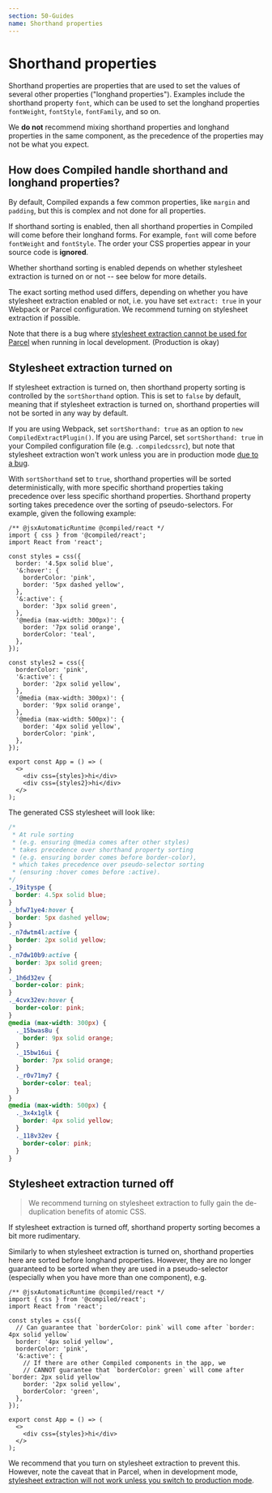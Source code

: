 ```yaml
---
section: 50-Guides
name: Shorthand properties
---
```


# Shorthand properties

Shorthand properties are properties that are used to set the values of several other properties ("longhand properties"). Examples include the shorthand property `font`, which can be used to set the longhand properties `fontWeight`, `fontStyle`, `fontFamily`, and so on.

We **do not** recommend mixing shorthand properties and longhand properties in the same component, as the precedence of the properties may not be what you expect.

## How does Compiled handle shorthand and longhand properties?

By default, Compiled expands a few common properties, like `margin` and `padding`, but this is complex and not done for all properties.

If shorthand sorting is enabled, then all shorthand properties in Compiled will come before their longhand forms. For example, `font` will come before `fontWeight` and `fontStyle`. The order your CSS properties appear in your source code is **ignored**.

Whether shorthand sorting is enabled depends on whether stylesheet extraction is turned on or not -- see below for more details.

The exact sorting method used differs, depending on whether you have stylesheet extraction enabled or not, i.e. you have set `extract: true` in your Webpack or Parcel configuration. We recommend turning on stylesheet extraction if possible.

Note that there is a bug where [stylesheet extraction cannot be used for Parcel](https://github.com/atlassian-labs/compiled/issues/1306) when running in local development. (Production is okay)

## Stylesheet extraction turned on

If stylesheet extraction is turned on, then shorthand property sorting is controlled by the `sortShorthand` option. This is set to `false` by default, meaning that if stylesheet extraction is turned on, shorthand properties will not be sorted in any way by default.

If you are using Webpack, set `sortShorthand: true` as an option to `new CompiledExtractPlugin()`. If you are using Parcel, set `sortShorthand: true` in your Compiled configuration file (e.g. `.compiledcssrc`), but note that stylesheet extraction won't work unless you are in production mode [due to a bug](https://github.com/atlassian-labs/compiled/issues/1306).

With `sortShorthand` set to `true`, shorthand properties will be sorted deterministically, with more specific shorthand properties taking precedence over less specific shorthand properties. Shorthand property sorting takes precedence over the sorting of pseudo-selectors. For example, given the following example:

```tsx
/** @jsxAutomaticRuntime @compiled/react */
import { css } from '@compiled/react';
import React from 'react';

const styles = css({
  border: '4.5px solid blue',
  '&:hover': {
    borderColor: 'pink',
    border: '5px dashed yellow',
  },
  '&:active': {
    border: '3px solid green',
  },
  '@media (max-width: 300px)': {
    border: '7px solid orange',
    borderColor: 'teal',
  },
});

const styles2 = css({
  borderColor: 'pink',
  '&:active': {
    border: '2px solid yellow',
  },
  '@media (max-width: 300px)': {
    border: '9px solid orange',
  },
  '@media (max-width: 500px)': {
    border: '4px solid yellow',
    borderColor: 'pink',
  },
});

export const App = () => (
  <>
    <div css={styles}>hi</div>
    <div css={styles2}>hi</div>
  </>
);
```

The generated CSS stylesheet will look like:

```css
/*
 * At rule sorting
 * (e.g. ensuring @media comes after other styles)
 * takes precedence over shorthand property sorting
 * (e.g. ensuring border comes before border-color),
 * which takes precedence over pseudo-selector sorting
 * (ensuring :hover comes before :active).
*/
._19ityspe {
  border: 4.5px solid blue;
}
._bfw71ye4:hover {
  border: 5px dashed yellow;
}
._n7dwtm4l:active {
  border: 2px solid yellow;
}
._n7dw10b9:active {
  border: 3px solid green;
}
._1h6d32ev {
  border-color: pink;
}
._4cvx32ev:hover {
  border-color: pink;
}
@media (max-width: 300px) {
  ._15bwas8u {
    border: 9px solid orange;
  }
  ._15bw16ui {
    border: 7px solid orange;
  }
  ._r0v71my7 {
    border-color: teal;
  }
}
@media (max-width: 500px) {
  ._3x4x1glk {
    border: 4px solid yellow;
  }
  ._118v32ev {
    border-color: pink;
  }
}
```

## Stylesheet extraction turned off

> We recommend turning on stylesheet extraction to fully gain the de-duplication benefits of atomic CSS.

If stylesheet extraction is turned off, shorthand property sorting becomes a bit more rudimentary.

Similarly to when stylesheet extraction is turned on, shorthand properties here are sorted before longhand properties. However, they are no longer guaranteed to be sorted when they are used in a pseudo-selector (especially when you have more than one component), e.g.

```tsx
/** @jsxAutomaticRuntime @compiled/react */
import { css } from '@compiled/react';
import React from 'react';

const styles = css({
  // Can guarantee that `borderColor: pink` will come after `border: 4px solid yellow`
  border: '4px solid yellow',
  borderColor: 'pink',
  '&:active': {
    // If there are other Compiled components in the app, we
    // CANNOT guarantee that `borderColor: green` will come after `border: 2px solid yellow`
    border: '2px solid yellow',
    borderColor: 'green',
  },
});

export const App = () => (
  <>
    <div css={styles}>hi</div>
  </>
);
```

We recommend that you turn on stylesheet extraction to prevent this. However, note the caveat that in Parcel, when in development mode, [stylesheet extraction will not work unless you switch to production mode](https://github.com/atlassian-labs/compiled/issues/1306).
